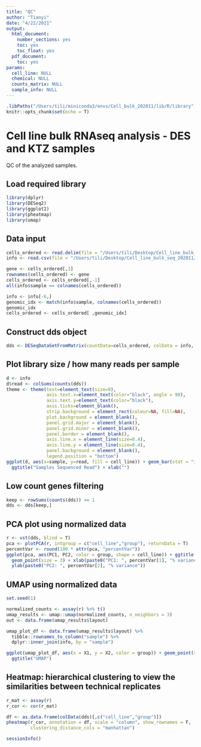 ```yaml
---
title: "QC"
author: "Tianyi"
date: "4/22/2021"
output:
  html_document:
    number_sections: yes
    toc: yes
    toc_float: yes
  pdf_document:
    toc: yes
params:
  cell_line: NULL
  chemical: NULL
  counts_matrix: NULL
  sample_info: NULL
---
```


```r
.libPaths("/Users/tili/miniconda3/envs/Cell_bulk_202011/lib/R/library")
knitr::opts_chunk$set(echo = T)
```

# Cell line bulk RNAseq analysis - DES and KTZ samples

QC of the analyzed samples.  

## Load required library

```r
library(dplyr)
library(DESeq2)
library(ggplot2)
library(pheatmap)
library(umap)
```

## Data input

```r
cells_ordered <- read.delim(file = "/Users/tili/Desktop/Cell_line_bulk_seq_202011/data/processed/cells_KTZ_COV434.csv", header = T, sep = ",")
info <- read.csv(file = "/Users/tili/Desktop/Cell_line_bulk_seq_202011/data/processed/info_KTZ_COV434.csv", header = T, sep = ",")

gene <- cells_ordered[,1] 
rownames(cells_ordered) <- gene 
cells_ordered <- cells_ordered[,-1]
all(info$sample == colnames(cells_ordered))

info <- info[-6,]
genomic_idx <- match(info$sample, colnames(cells_ordered))
genomic_idx
cells_ordered <- cells_ordered[ ,genomic_idx]
```

## Construct dds object

```r
dds <- DESeqDataSetFromMatrix(countData=cells_ordered, colData = info, design = ~ group) 
```

## Plot library size / how many reads per sample

```r
d <- info
d$read <- colSums(counts(dds)) 
theme <- theme(text=element_text(size=9),
               axis.text.x=element_text(color="black", angle = 90),
               axis.text.y=element_text(color="black"),
               axis.ticks=element_blank(),
               strip.background = element_rect(colour=NA, fill=NA),
               plot.background = element_blank(),
               panel.grid.major = element_blank(),
               panel.grid.minor = element_blank(),
               panel.border = element_blank(),
               axis.line.x = element_line(size=0.4),
               axis.line.y = element_line(size=0.4),
               panel.background = element_blank(),
               legend.position = "bottom")
ggplot(d, aes(x=sample, y=read, fill = cell_line)) + geom_bar(stat = "identity") + theme +
  ggtitle("Samples Sequenced Read") + xlab("")
```

## Low count genes filtering 

```r
keep <- rowSums(counts(dds)) >= 1 
dds <- dds[keep,]
```

## PCA plot using normalized data

```r
r <- vst(dds, blind = T)
pca <- plotPCA(r, intgroup = c("cell_line","group"), returnData = T) 
percentVar <- round(100 * attr(pca, "percentVar")) 
ggplot(pca, aes(PC1, PC2, color = group, shape = cell_line)) + ggtitle("PCA") + theme +
  geom_point(size = 3) + xlab(paste0("PC1: ", percentVar[1], "% variance")) + 
  ylab(paste0("PC2: ", percentVar[2], "% variance"))
```

## UMAP using normalized data

```r
set.seed(1)

normalized_counts <- assay(r) %>% t()
umap_results <- umap::umap(normalized_counts, n_neighbors = 3)
out <- data.frame(umap_results$layout)

umap_plot_df <- data.frame(umap_results$layout) %>%
  tibble::rownames_to_column("sample") %>% 
  dplyr::inner_join(info, by = "sample")

ggplot(umap_plot_df, aes(x = X1, y = X2, color = group)) + geom_point(size = 2.5) + theme +
  ggtitle("UMAP")
```

## Heatmap: hierarchical clustering to view the similarities between technical replicates

```r
r_mat <- assay(r)
r_cor <- cor(r_mat)

df <- as.data.frame(colData(dds)[,c("cell_line","group")])
pheatmap(r_cor, annotation = df, scale = "column", show_rownames = F,
         clustering_distance_cols = "manhattan")
```

```r
sessionInfo()
```

